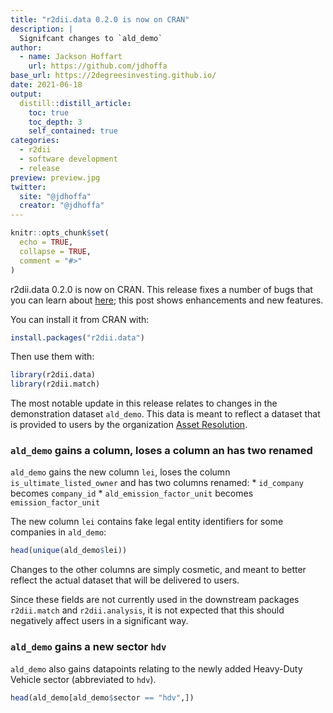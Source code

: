 ```yaml
---
title: "r2dii.data 0.2.0 is now on CRAN"
description: |
  Signifcant changes to `ald_demo`
author:
  - name: Jackson Hoffart
    url: https://github.com/jdhoffa
base_url: https://2degreesinvesting.github.io/
date: 2021-06-18
output: 
  distill::distill_article:
    toc: true
    toc_depth: 3
    self_contained: true
categories:
  - r2dii
  - software development
  - release
preview: preview.jpg
twitter:
  site: "@jdhoffa"
  creator: "@jdhoffa"
---
```


```r
knitr::opts_chunk$set(
  echo = TRUE,
  collapse = TRUE,
  comment = "#>"
)
```

r2dii.data 0.2.0 is now on CRAN. This release fixes a number of bugs that you can learn about [here](https://2degreesinvesting.github.io/r2dii.data/news/index.html); this post shows enhancements and new features.

You can install it from CRAN with:

```r
install.packages("r2dii.data")
```

Then use them with:

```r
library(r2dii.data)
library(r2dii.match)
```

The most notable update in this release relates to changes in the demonstration dataset `ald_demo`. This data is meant to reflect a dataset that is provided to users by the organization [Asset Resolution](https://asset-resolution.com/).

### `ald_demo` gains a column, loses a column an has two renamed

`ald_demo` gains the new column `lei`, loses the column `is_ultimate_listed_owner` and has two columns renamed: 
* `id_company` becomes `company_id`
* `ald_emission_factor_unit` becomes `emission_factor_unit`

The new column `lei` contains fake legal entity identifiers for some companies in `ald_demo`: 

``` r
head(unique(ald_demo$lei))
```

Changes to the other columns are simply cosmetic, and meant to better reflect the actual dataset that will be delivered to users. 

Since these fields are not currently used in the downstream packages `r2dii.match` and `r2dii.analysis`, it is not expected that this should negatively affect users in a significant way. 

### `ald_demo` gains a new sector `hdv`

`ald_demo` also gains datapoints relating to the newly added Heavy-Duty Vehicle sector (abbreviated to `hdv`). 

``` r
head(ald_demo[ald_demo$sector == "hdv",])
```